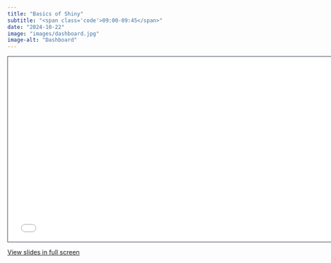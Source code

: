 ```yaml
---
title: "Basics of Shiny"
subtitle: "<span class='code'>09:00-09:45</span>"
date: "2024-10-22"
image: "images/dashboard.jpg"
image-alt: "Dashboard"
---
```


<!-- Materials will be distributed sooner to the event. -->

```{=html}
<iframe class="slide-deck" src="../materials/01_basics.html" height="420" width="747" style="border: 1px solid #2e3846;"></iframe>
```

[View slides in full screen](../materials/01_basics.html)

<!-- # Outline -->

<!-- -   A -->
<!-- -   B -->
<!--     -   1 -->
<!--     -   2 -->

<!-- # Recap -->

<!-- ::: recap -->
<!-- -   A -->
<!-- -   B -->
<!-- ::: -->

<!-- # Exercises -->

<!-- ## Exercise 1 -->

<!-- ::: question -->
<!-- -   A -->
<!-- -   B -->
<!-- ::: -->

<!-- **&rarr;&ensp;[Solution](../materials/solutions/03_publish.qmd)** -->